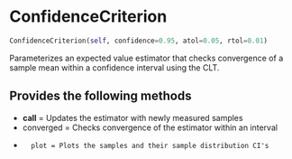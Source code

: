 # ConfidenceCriterion { #estimators.ConfidenceCriterion }

```python
ConfidenceCriterion(self, confidence=0.95, atol=0.05, rtol=0.01)
```

Parameterizes an expected value estimator that checks convergence of a sample mean within a confidence interval using the CLT.

## Provides the following methods {.doc-section .doc-section-provides-the-following-methods}

- __call__ = Updates the estimator with newly measured samples
- converged = Checks convergence of the estimator within an interval
-       plot = Plots the samples and their sample distribution CI's